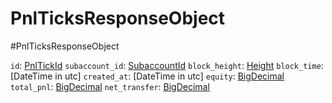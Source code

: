 # PnlTicksResponseObject

#PnlTicksResponseObject

`id`: [PnlTickId]
`subaccount_id`: [SubaccountId]
`block_height`: [Height]
`block_time`: [DateTime in utc]
`created_at`: [DateTime in utc]
`equity`: [BigDecimal]
`total_pnl`: [BigDecimal]
`net_transfer`: [BigDecimal]

[PnlTickId]: /types/pnl_tick_id
[SubaccountId]: /types/subaccount_id
[Height]: /types/height
[BigDecimal]: /types/big_decimal